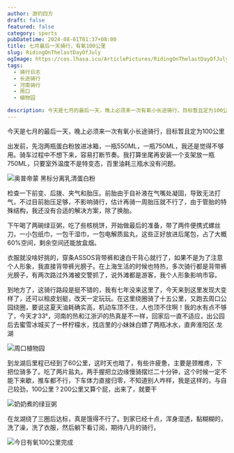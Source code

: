 ```yaml
---
author: 游钓四方
draft: false
featured: false
category: sports
pubDatetime: 2024-08-01T01:37+08:00
title: 七月最后一天骑行，有氧100公里
slug: RidingOnThelastDayOfJuly
ogImage: https://cos.lhasa.icu/ArticlePictures/RidingOnThelastDayOfJuly/8aaee2d611764e6819dd41df478812112.jpg_81
tags:
  - 骑行日志
  - 长途骑行
  - 河南骑行
  - 周口
  - 植物园

description: 今天是七月的最后一天，晚上必须来一次有氧小长途骑行，目标暂且定为100公里
---
```



今天是七月的最后一天，晚上必须来一次有氧小长途骑行，目标暂且定为100公里

出发前，先泡两瓶蛋白粉放进冰箱，一瓶550ML，一瓶750ML，我还是觉得不够用。骑车过程中不想下来，容易打断节奏。我打算坐尾再安装一个支架放一瓶750ML，只要室外温度不是特变态，百里油耗三瓶水没有问题。

<Img src="b83067a2ea7c373071f84295883919c.jpg" alt="奥普帝蒙 黑标分离乳清蛋白粉" />

检查一下前变、后拨、夹气和胎压。前胎由于自补液在气嘴处凝固，导致无法打气，不过目前胎压足够，不影响骑行，估计再骑一周胎压就不行了，由于管胎的特殊结构，我还没有合适的解决方案，除了换胎。

下午喝了两碗绿豆粥，吃了些核桃饼，开始做最后的准备，带了两件便携式螺丝刀，一小包纸巾，一包干湿巾，一包电解质盐丸，这些正好放进后尾包，占了大概60%空间，剩余空间还能放盒烟。

衣服就没啥好挑的，穿条ASSOS背带裤和速白干背心就行了，如果不是为了注意个人形象，我直接背带裤光膀子。在上海生活的时候也特热，多次骑行都是背带裤光膀子，有两次路过外滩被交警抓了，说外滩都是游客，我个人形象影响市容。

到地方了，这骑行路段是挺不错的，我有七年没来这里了，今天来到这里发现大变样了，还可以租皮划艇，改天一定玩玩。在这里绕圈骑了十五公里，又跑去周口公园绕圈，要说这夏天油耗确实高，机动车顶不住，人也顶不住啊！我的水有点不够了，今天才33°，河南的热和江浙沪的热真是不一样，回家后一直不适应，出公园后去蜜雪冰城买了一杯柠檬水，找店里的小妹妹白嫖了两瓶冰水，直奔淮阳区·龙湖

<Img src="8aaee2d611764e6819dd41df4788121.jpg" alt="周口植物园" />

到龙湖后里程已经到了60公里，这时天也暗了，有些许疲惫，主要是颈椎疼，下把位骑多了。吃了两片盐丸，两手握把立边缘慢骑摆烂二十分钟，这个时候一定不能下来歇，推车都不行，下车体力直接归零，不知道别人咋样，我是这样的，与自己较劲，100公里？200公里又算个屁，出来了，就要干

<Img src="abba2d44d1190120eb9a7ba9c40ad0c.jpg" alt="奶奶煮的绿豆粥" />

在龙湖绕了三圈后达标，真是饿得不行了。到家已经十点，浑身湿透，黏糊糊的，洗了澡，洗了衣服，然后躺下看订阅，期待八月的骑行。

<Img src="fb05cdae97a73fb17da66efc2bde383.jpg" alt="今日有氧100公里完成" exif={false} />